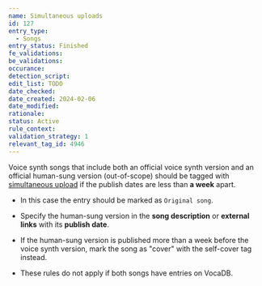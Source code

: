 ```yaml
---
name: Simultaneous uploads
id: 127
entry_type:
  - Songs
entry_status: Finished
fe_validations:
be_validations:
occurance:
detection_script:
edit_list: TODO
date_checked:
date_created: 2024-02-06
date_modified:
rationale:
status: Active
rule_context:
validation_strategy: 1
relevant_tag_id: 4946
---
```


Voice synth songs that include both an official voice synth version and an official human-sung version (out-of-scope) should be tagged with [simultaneous upload](https://vocadb.net/T/4946) if the publish dates are less than **a week** apart. 

- In this case the entry should be marked as `Original song`.

- Specify the human-sung version in the **song description** or **external links** with its **publish date**.

- If the human-sung version is published more than a week before the voice synth version, mark the song as "cover" with the self-cover tag instead.

- These rules do not apply if both songs have entries on VocaDB.
